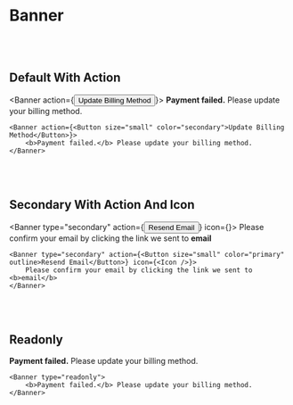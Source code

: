 
# Banner

<br /><br />

## Default With Action

<Banner action={<Button size="small" color="secondary">Update Billing Method</Button>}>
    <b>Payment failed.</b> Please update your billing method.
</Banner>

```
<Banner action={<Button size="small" color="secondary">Update Billing Method</Button>}>
    <b>Payment failed.</b> Please update your billing method.
</Banner>
```

<br /><br />

## Secondary With Action And Icon

<Banner type="secondary" action={<Button size="small" color="primary" outline>Resend Email</Button>} icon={<Icon />}>
    Please confirm your email by clicking the link we sent to <b>email</b>
</Banner>

```
<Banner type="secondary" action={<Button size="small" color="primary" outline>Resend Email</Button>} icon={<Icon />}>
    Please confirm your email by clicking the link we sent to <b>email</b>
</Banner>
```

<br /><br />

## Readonly

<Banner type="readonly">
    <b>Payment failed.</b> Please update your billing method.
</Banner>

```
<Banner type="readonly">
    <b>Payment failed.</b> Please update your billing method.
</Banner>
```
